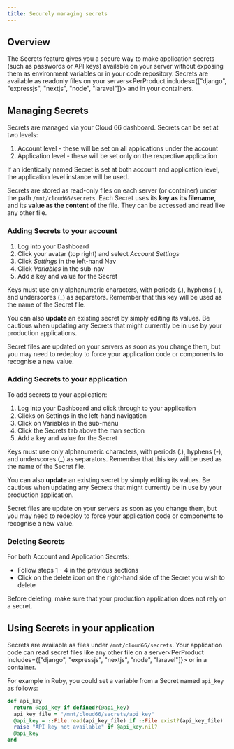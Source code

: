 ```yaml
---
title: Securely managing secrets
---
```


## Overview

The Secrets feature gives you a secure way to make application secrets (such as passwords or API keys) available on your server without exposing them as environment variables or in your code repository. Secrets are available as readonly files on your servers<PerProduct includes={["django", "expressjs", "nextjs", "node", "laravel"]}> and in your containers</PerProduct>.

## Managing Secrets

Secrets are managed via your Cloud 66 dashboard. Secrets can be set at two levels:

1. Account level - these will be set on all applications under the account
2. Application level - these will be set only on the respective application

If an identically named Secret is set at both account and application level, the application level instance will be used.

Secrets are stored as read-only files on each server (or container) under the path `/mnt/cloud66/secrets`. Each Secret uses its **key as its filename**, and its **value as the content** of the file. They can be accessed and read like any other file. 

### Adding Secrets to your account

1. Log into your Dashboard 
2. Click your avatar (top right) and select *Account Settings*
3. Click *Settings* in the left-hand Nav
4. Click *Variables* in the sub-nav
5. Add a key and value for the Secret 

Keys must use only alphanumeric characters, with periods (.), hyphens (-), and underscores (_) as separators. Remember that this key will be used as the name of the Secret file. 

You can also **update** an existing secret by simply editing its values. Be cautious when updating any Secrets that might currently be in use by your production applications. 

Secret files are updated on your servers as soon as you change them, but you may need to redeploy to force your application code or components to recognise a new value. 

### Adding Secrets to your application

To add secrets to your application:

1. Log into your Dashboard and click through to your application
2. Clicks on Settings in the left-hand navigation
3. Click on Variables in the sub-menu 
4. Click the Secrets tab above the man section
5. Add a key and value for the Secret 

Keys must use only alphanumeric characters, with periods (.), hyphens (-), and underscores (_) as separators. Remember that this key will be used as the name of the Secret file. 

You can also **update** an existing secret by simply editing its values. Be cautious when updating any Secrets that might currently be in use by your production application. 

Secret files are update on your servers as soon as you change them, but you may need to redeploy to force your application code or components to recognise a new value. 

### Deleting Secrets

For both Account and Application Secrets:

- Follow steps 1 - 4 in the previous sections
- Click on the delete icon on the right-hand side of the Secret you wish to delete

Before deleting, make sure that your production application does not rely on a secret. 

## Using Secrets in your application

Secrets are available as files under `/mnt/cloud66/secrets`. Your application code can read secret files like any other file on a server<PerProduct includes={["django", "expressjs", "nextjs", "node", "laravel"]}> or in a container</PerProduct>.

For example in Ruby, you could set a variable from a Secret named `api_key` as follows:

```ruby
def api_key
  return @api_key if defined?(@api_key)
  api_key_file = "/mnt/cloud66/secrets/api_key"
  @api_key = ::File.read(api_key_file) if ::File.exist?(api_key_file)
  raise "API key not available" if @api_key.nil?
  @api_key
end
```
